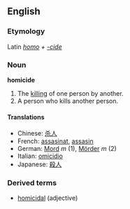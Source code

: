==English==
===Etymology===
Latin ''[[homo]] + [[-cide]]''
===Noun===
'''homicide'''

# The [[kill]]ing of one person by another.
# A person who kills another person.

====Translations====
*Chinese: [[杀人]]
*French: [[assasinat]], [[assasin]]
*German: [[Mord]] ''m'' (1), [[Mörder]] ''m'' (2)
*Italian: [[omicidio]]
*Japanese: [[殺人]]

===Derived terms===
*[[homicidal]] (adjective)